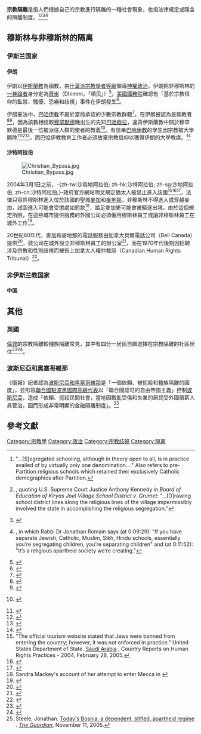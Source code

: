 {{Antisemitism}}
'''宗教隔離'''是指人們根據自己的宗教進行隔離的一種社會現象，也指法律規定或隱含的隔離制度。<ref>{{cite web|url=http://www.jstor.org/pss/3120328|title=Religious Segregation in the Schools of Northern Ireland|last=Knox|first=H. M.|work=British Journal of Educational Studies|date=1973年10月}} "...[S]egregated schooling, although in theory open to all, is in practice availed of by virtually only one denomination...." Also refers to pre-Partition religious schools which retained their exclusively Catholic demographics after Partition.</ref><ref>{{cite book|title=American Cultural Pluralism and Law|last=Norgren|first=Jill|coauthors=Nanda, Serena|isbn=0275986926|publisher=Greenwood Publishing Group|year=2006|pages=132}}, quoting U.S. Supreme Court Justice Anthony Kennedy in ''Board of Education of Kiryas Joel Village School District v. Grumet'': "...[D]rawing school district lines along the religious lines of the village impermissibly involved the state in accomplishing the religious segregation."</ref><ref>{{cite web|url=http://www.christianitytoday.com/ct/2000/septemberweb-only/26.0b.html|title=Pakistan's Christians Demand End to 'Religious Apartheid' at Polls|work=Christianity Today|last=Akkaro|first=Anta|accessdate=2008-08-18|date=2000-09-01|archive-date=2008-09-15|archive-url=https://web.archive.org/web/20080915023443/http://www.christianitytoday.com/ct/2000/septemberweb-only/26.0b.html|dead-url=no}}</ref><ref>{{cite episode|title=Religion In Schools|url=http://www.teachers.tv/video/24057|series=The Big Debate|airdate=2008-01-29|minutes=0:09:29 and 0:11:52|deadurl=yes|archiveurl=https://web.archive.org/web/20080921052334/http://www.teachers.tv/video/24057|archivedate=2008-09-21|access-date=2011-02-27}}, in which Rabbi Dr Jonathan Romain says (at 0:09:29): "If you have separate Jewish, Catholic, Muslim, Sikh, Hindu schools, essentially you’re segregating children, you’re separating children" and (at 0:11:52): "It’s a religious apartheid society we’re creating."</ref>

== 穆斯林与非穆斯林的隔离 ==

=== 伊斯兰国家 ===

====伊朗====
伊朗以[[伊斯蘭教|伊斯蘭教]]為國教，由[[什葉派宗教學者等級|什葉派宗教學者等級]]領導[[神權政治|神權政治]]。伊朗把非穆斯林的[[一神論|一神論者]]身分定為[[齊米|齊米]]（Dhimmi，「順民」）<ref name="fdih1">{{cite web |date=2003-08-01 |title=Discrimination against religious minorities in Iran |author=International Federation for Human Rights |publisher=fdih.org |accessdate=2006-10-20 |url=http://www.fidh.org/IMG/pdf/ir0108a.pdf |archive-date=2006-10-31 |archive-url=https://web.archive.org/web/20061031221624/http://www.fidh.org/IMG/pdf/ir0108a.pdf |dead-url=yes }}</ref>，[[美國國務院|美國國務院]]確認有「基於宗教信仰的監禁、騷擾、恐嚇和歧視」事件在伊朗發生<ref name=2006Report>{{cite web
|url=http://www.state.gov/g/drl/rls/irf/2006/71421.htm
|title=International Religious Freedom Report 2006 - Iran
|accessdate=2006-11-08
|author=U.S. Department of State
|date=2005-09-15
|publisher=U.S. Department of State
|archive-date=2012-03-19
|archive-url=https://www.webcitation.org/66GyhMMg4?url=http://www.state.gov/j/drl/rls/irf/2006/71421.htm
|dead-url=no
}}</ref>。

伊朗憲法中，[[巴哈伊教|巴哈伊教]]不屬於當局承認的少數宗教群體<ref>{{cite web|url=http://www.fidh.org/IMG/pdf/ir0108a.pdf|title=Discrimination against religious minorities in IRAN|page=6|publisher=FIDH|accessdate=2008-08-03|archive-date=2006-10-31|archive-url=https://web.archive.org/web/20061031221624/http://www.fidh.org/IMG/pdf/ir0108a.pdf|dead-url=yes}}</ref>，在伊朗被認為是叛教者<ref>{{cite web |url=http://www.iranian.ws/iran_news/publish/article_26173.shtml |accessdate=2008-08-03 |title=Iran: Religious minority reports arson attacks |work=Persian Journal |deadurl=yes |archiveurl=https://web.archive.org/web/20130610153003/http://www.iranian.ws/iran_news/publish/article_26173.shtml |archivedate=2013-06-10 }}</ref><ref>{{cite web|url=http://www.abc.net.au/rn/talks/8.30/relrpt/stories/s892997.htm|title=Islam and apostasy|work=The Religion Report|publisher=ABC Radio National (Australia)|accessdate=2008-08-05|archive-url=https://web.archive.org/web/20111012073200/http://www.abc.net.au/rn/talks/8.30/relrpt/stories/s892997.htm|archive-date=2011-10-12|dead-url=yes}}</ref>，因為該教相信較[[穆罕默德|穆罕默德]]晚出生的先知[[巴哈歐拉|巴哈歐拉]]，違背伊斯蘭教中關於穆罕默德是最後一位被派往人類的使者的教義<ref>{{cite web|url=http://www.clarionledger.com/apps/pbcs.dll/article?AID=/20080719/FEAT04/807190313/1022|title=Bahá'í believers know freedom and oppression|work=Clarion Ledger|accessdate=2008-08-03}} {{Dead link|date=September 2010|bot=H3llBot}}</ref>。有信奉[[巴哈伊教|巴哈伊教]]的學生因宗教被大學開除<ref>{{cite web|url=http://www.bahairights.org/2007/07/18/bahais-in-iran-deprived-of-their-education/|title=Baha’i children in Egypt not being admitted to schools because of their faith|work=Muslim Network for Bahá'í Rights|accessdate=2008-08-03|archive-date=2019-03-01|archive-url=https://web.archive.org/web/20190301013418/http://www.bahairights.org/2007/07/18/bahais-in-iran-deprived-of-their-education/|dead-url=yes}}</ref><ref>{{cite web |url=http://www.mideastyouth.com/2008/07/06/schools-out-for-the-bahais/ |title=School's Out for the Bahá'ís |accessdate=2008-08-03 |work=Mideast Youth |deadurl=yes |archiveurl=https://web.archive.org/web/20181221051917/https://www.mideastyouth.com/2008/07/06/schools-out-for-the-bahais/ |archivedate=2018-12-21 }}</ref><ref>{{cite web|url=http://news.bahai.org/story/575|title=Confidential Iran memo exposes policy to deny Bahá'í students university education|work=Bahá'í World News Service|accessdate=2008-08-03|archive-date=2012-03-19|archive-url=https://www.webcitation.org/66GyjHHwS?url=http://news.bahai.org/story/575|dead-url=no}}</ref>，而巴哈伊教教育工作者必須放棄宗教信仰以獲得伊朗的大學教席。<ref>{{cite web|url=http://www.timeshighereducation.co.uk/story.asp?storyCode=203640&sectioncode=26|title=Segregation in Iran|work=Times Higher Education|accessdate=2008-08-03|publisher=TSL Education Ltd.|archive-date=2011-05-21|archive-url=https://web.archive.org/web/20110521172254/http://www.timeshighereducation.co.uk/story.asp?storyCode=203640&sectioncode=26|dead-url=no}}</ref>

====沙特阿拉伯====
[[Image:Christian_Bypass.jpg|thumb]]

2004年3月1日之前，-{zh-tw:沙烏地阿拉伯; zh-hk:沙特阿拉伯; zh-sg:沙地阿拉伯; zh-cn:沙特阿拉伯;}-政府官方網站明文規定猶太人被禁止進入該國<ref>"The official tourism website stated that Jews were banned from entering the country; however, it was not enforced in practice." United States Department of State. [http://www.state.gov/g/drl/rls/hrrpt/2004/41731.htm Saudi Arabia] {{Wayback|url=http://www.state.gov/g/drl/rls/hrrpt/2004/41731.htm |date=20120120021412 }}, Country Reports on Human Rights Practices - 2004, February 28, 2005.</ref><ref name=cnn2004-02-28>{{cite news
|url=http://www.cnn.com/2004/WORLD/meast/02/28/visa.flap/index.html
|title=Jews barred, said Saudi Web site
|date=February 28, 2004
|publisher=CNN
|accessdate=2008-06-02
|archive-date=2016-03-03
|archive-url=https://web.archive.org/web/20160303183748/http://www.cnn.com/2004/WORLD/meast/02/28/visa.flap/index.html
|dead-url=no
}}</ref><ref>{{cite 
 |url=http://www.sauditourism.gov.sa/sct/indexlist.php?catid=39&maincat=Travel_Tips 
 |date=2004-02-06 
 |title=www.sauditourism.gov.sa 
 |deadurl=yes 
 |archiveurl=https://web.archive.org/web/20040206173019/http://www.sauditourism.gov.sa/sct/indexlist.php?catid=39&maincat=Travel_Tips 
 |archivedate=2004-02-06 
 |accessdate=2011-02-27 
 }}</ref>。法律只容許穆斯林進入位於該國的聖城[[麥加|麥加]]和[[麥地那|麥地那]]，非穆斯林不得進入或穿越麥加，試圖進入可能會受懲處如罰款<ref name=mackeymecca>Sandra Mackey's account of her attempt to enter Mecca in {{cite book|last=Mackey|first=Sandra|title=The Saudis: Inside the Desert Kingdom|year=1987|pages=63–64|publisher=W. W. Norton & Company|isbn=0393324176}}</ref>，踏足麥加更可能會被驅逐出境。由於這個規定所限，在這些城市提供服務的外國公司必須僱用穆斯林員工或讓非穆斯林員工在城外工作<ref>{{cite book|title=An A To Z Of Places And Things Saudi|last=Cuddihy|first=Kathy|pages=148|year=2001|publisher=Stacey International|isbn=1900988402}}</ref>。

20世紀80年代，麥加和麥地那的電話服務由加拿大貝爾電話公司（Bell Canada）提供<ref>{{cite web |url=http://www.bce.ca/en/news/releases/be/1987/11/12/4083.html |title=BCI One Year Extension Of Saudi Contract |date=1987-11-12 |publisher=Bell Canada Enterprises |last=Orr |first=David |deadurl=yes |archiveurl=https://web.archive.org/web/20110927220945/http://www.bce.ca/en/news/releases/be/1987/11/12/4083.html |archivedate=2011-09-27 |access-date=2011-02-27 }}</ref>，該公司在城外設立非穆斯林員工的辦公室<ref>{{cite book|last=Mackey|first=Sandra|title=The Saudis: Inside the Desert Kingdom|url=https://archive.org/details/saudisinsidedesemac00mack|year=1987|pages=[https://archive.org/details/saudisinsidedesemac00mack/page/63 63]–64}}</ref>，而在1970年代後期因招聘涉及宗教和性別歧視而被告上加拿大人權仲裁庭（Canadian Human Rights Tribunal）<ref>{{cite web|url=http://www.chrt-tcdp.gc.ca/search/view_html.asp?doid=10&lg=_e&isruling=0|title=In the matter of the complaint of Canadian Human Rights Commission alleging discrimination in employment by Bell Canada|date=1981-01-30|work=Canadian Human Rights Tribunal|accessdate=2011-02-27|archive-date=2012-03-19|archive-url=https://www.webcitation.org/66GygPFcz?url=http://www.chrt-tcdp.gc.ca/search/view_html.asp?doid=10|dead-url=no}}</ref>。

=== 非伊斯兰教国家===

==== 中国 ====
{{or|一些中国穆斯林要求与非穆斯林在商店不同的通道排队，在学校不同的食堂进餐，属于宗教隔离行为。}}

== 其他 ==

===英國===
[[倫敦|倫敦]]的宗教隔離較種族隔離常見，其中有四分一居民自願選擇在宗教隔離的社區居住<ref>{{Cite web |url=http://www.24dash.com/news/Housing/2007-09-04-London-s-neighbourhoods-segregated-by-religion |title=London's neighbourhoods 'segregated by religion' |access-date=2011-02-27 |archive-date=2015-04-02 |archive-url=https://web.archive.org/web/20150402153219/http://www.24dash.com/news/Housing/2007-09-04-London-s-neighbourhoods-segregated-by-religion |dead-url=yes }}</ref><ref>{{Cite web |url=http://www.guardian.co.uk/world/2005/sep/19/race.socialexclusion |title=Britain 'sleepwalking to segregation' |accessdate=2011-02-27 |archive-date=2012-11-13 |archive-url=https://web.archive.org/web/20121113050451/http://www.guardian.co.uk/world/2005/sep/19/race.socialexclusion |dead-url=no }}</ref>。

===波斯尼亞和黑塞哥維那===
《衛報》記者認為[[波斯尼亞和黑塞哥維那|波斯尼亞和黑塞哥維那]]是「一個依賴、被扼殺和種族隔離的國度」，並形容[[聯合國|聯合國]][[駐波黑國際高級代表|駐波黑國際高級代表]]以「聯合國認可的自由帝國主義」控制[[波斯尼亞|波斯尼亞]]，造成「依賴、扼殺民間社會，當地因戰亂受傷和失業的居民受外國領薪人員管治，因而形成非常明顯的金融隔離制度」。<ref>Steele, Jonathan. [http://www.guardian.co.uk/comment/story/0,,1639818,00.html Today's Bosnia: a dependent, stifled, apartheid regime] {{Wayback|url=http://www.guardian.co.uk/comment/story/0,,1639818,00.html |date=20080205215225 }}. ''[[The_Guardian|The Guardian]]'', November 11, 2005.</ref>

==參考文獻==
{{Reflist|3}}

[[Category:宗教學|Category:宗教學]]
[[Category:政治|Category:政治]]
[[Category:宗教歧視|Category:宗教歧視]]
[[Category:隔离|Category:隔离]]